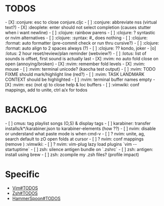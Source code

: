 = TODOS =
- [X] :conjure: esc to close conjure.cljc
- [ ] :conjure: abbreviate nss (virtual text?)
- [X] :deoplete: enter should not select completion (causes stutter when i want newline)
- [ ] :clojure: rainbow parens
- [ ] :clojure: ? syntastic or nvim alternatives
- [ ] :clojure: :syntax: #_ does nothing
- [ ] :clojure: :format: auto formatter (pre-commit check or run thru cursive?)
- [ ] :clojure: :format: auto align to 2 spaces always (?)
- [ ] :clojure: ?? kondo, joker
- [o] :lotus: 2 hour reset/review/plan reminder (webview?)
- [ ] :lotus: list of sounds is offset, first sound is actually last
- [X] :nvim: no auto fold close on open (annoying/broken)
- [X] :nvim: remember fold levels
- [X] :nvim: mouse
- [ ] :nvim: terminal unicode? (kaocha test output)
- [ ] :nvim: TODO FIXME should mark/highlight line (red?)
- [ ] :nvim: TASK LANDMARK CONTEXT should be highlighted
- [ ] :nvim: terminal buffer names empty
- [X] :nvim: esc (not q) to close help & loc buffers
- [ ] :vimwiki: conf mappings, add to unite, ctrl a/x for todos

= BACKLOG =
- [ ] cmus: tag playlist songs (O,S) & display tags
- [ ] karabiner: transfer installs/k*/karabiner.json to karabiner-elements (how ??)
- [ ] nvim: disable or understand what paste mode is when cmd-v
- [ ] ? nvim: unite, ag, search default to zO open folds at cursor
- [ ] ? nvim: conf mappings (remove <Space>) :vimwiki:
- [ ] ? nvim: vim-plug lazy load plugins `vim --startuptime`
- [ ] zsh: silence antigen bundle on `.zshrc`
- [ ] zsh: antigen: install using brew
- [ ] zsh: zcompile my .zsh files? (profile impact)

= Specific =
* [[Vim#TODOS]]
* [[Zsh#TODOS]]
* [[HammerSpoon#TODOS]]
